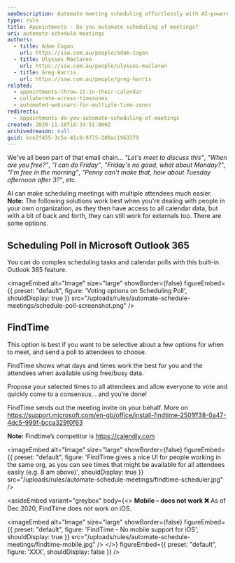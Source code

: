```yaml
---
seoDescription: Automate meeting scheduling effortlessly with AI-powered solutions like Outlook 365's Scheduling Poll and FindTime for faster, stress-free coordination
type: rule
title: Appointments - Do you automate scheduling of meetings?
uri: automate-schedule-meetings
authors:
  - title: Adam Cogan
    url: https://ssw.com.au/people/adam-cogan
  - title: Ulysses Maclaren
    url: https://ssw.com.au/people/ulysses-maclaren
  - title: Greg Harris
    url: https://ssw.com.au/people/greg-harris
related:
  - appointments-throw-it-in-their-calendar
  - collaborate-across-timezones
  - automated-webinars-for-multiple-time-zones
redirects:
  - appointments-do-you-automate-scheduling-of-meetings
created: 2020-11-10T18:24:51.000Z
archivedreason: null
guid: bce2f455-3c5a-41c0-9775-200ac1963379
---
```


We've all been part of that email chain... _"Let's meet to discuss this"_, _"When are you free?"_, _"I can do Friday"_, _"Friday's no good, what about Monday?"_, _"I'm free in the morning"_, _"Penny can't make that, how about Tuesday afternoon after 3?"_, etc.

AI can make scheduling meetings with multiple attendees much easier.
**Note:** The following solutions work best when you're dealing with people in your own organization, as they then have access to all calendar data, but with a bit of back and forth, they can still work for externals too. There are some options.

## Scheduling Poll in Microsoft Outlook 365

You can do complex scheduling tasks and calendar polls with this built-in Outlook 365 feature.

<youtubeEmbed url="https://www.youtube.com/embed/bMmOjJrlqPA" description="Video: How to use Scheduling Poll in Microsoft Outlook 365 📆 (3 min)" />


<imageEmbed
  alt="Image"
  size="large"
  showBorder={false}
  figureEmbed={{
    preset: "default",
    figure: 'Voting options on Scheduling Poll',
    shouldDisplay: true
  }}
  src="/uploads/rules/automate-schedule-meetings/schedule-poll-screenshot.png"
/>

## FindTime

This option is best if you want to be selective about a few options for when to meet, and send a poll to attendees to choose.

FindTime shows what days and times work the best for you and the attendees when available using free/busy data.

Propose your selected times to all attendees and allow everyone to vote and quickly come to a consensus... and you’re done!

FindTime sends out the meeting invite on your behalf. More on <https://support.microsoft.com/en-gb/office/install-findtime-2501ff38-0a47-4dc5-999f-bcca329f0f63>

**Note:** Findtime’s competitor is <https://calendly.com>


<imageEmbed
  alt="Image"
  size="large"
  showBorder={false}
  figureEmbed={{
    preset: "default",
    figure: 'FindTime gives a nice UI for people working in the same org, as you can see times that might be available for all attendees easily (e.g. 8 am above)',
    shouldDisplay: true
  }}
  src="/uploads/rules/automate-schedule-meetings/findtime-scheduler.jpg"
/>

<asideEmbed
  variant="greybox"
  body={<>
    **Mobile – does not work ❌**
As of Dec 2020, FindTime does not work on iOS.


<imageEmbed
  alt="Image"
  size="large"
  showBorder={false}
  figureEmbed={{
    preset: "default",
    figure: 'FindTime - No mobile support for iOS',
    shouldDisplay: true
  }}
  src="/uploads/rules/automate-schedule-meetings/findtime-mobile.jpg"
/>
  </>}
  figureEmbed={{
    preset: "default",
    figure: 'XXX',
    shouldDisplay: false
  }}
/>